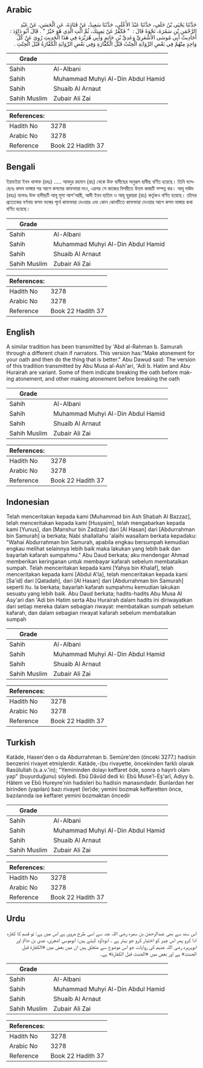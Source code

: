 ## Arabic


<div dir="rtl" lang="ar" style={{fontSize:'larger',backgroundColor:'#f8f9fa',padding:20}}>
حَدَّثَنَا يَحْيَى بْنُ خَلَفٍ، حَدَّثَنَا عَبْدُ الأَعْلَى، حَدَّثَنَا سَعِيدٌ، عَنْ قَتَادَةَ، عَنِ الْحَسَنِ، عَنْ عَبْدِ الرَّحْمَنِ بْنِ سَمُرَةَ، نَحْوَهُ قَالَ ‏:‏ ‏ "‏ فَكَفِّرْ عَنْ يَمِينِكَ، ثُمَّ ائْتِ الَّذِي هُوَ خَيْرٌ ‏"‏ ‏.‏ قَالَ أَبُو دَاوُدَ ‏:‏ أَحَادِيثُ أَبِي مُوسَى الأَشْعَرِيِّ وَعَدِيِّ بْنِ حَاتِمٍ وَأَبِي هُرَيْرَةَ فِي هَذَا الْحَدِيثِ رُوِيَ عَنْ كُلِّ وَاحِدٍ مِنْهُمْ فِي بَعْضِ الرِّوَايَةِ الْحِنْثُ قَبْلَ الْكَفَّارَةِ وَفِي بَعْضِ الرِّوَايَةِ الْكَفَّارَةُ قَبْلَ الْحِنْثِ ‏.‏
</div>
<div style={{backgroundColor:'#f8f9fa',padding:20, marginBottom: 10}}><table> <thead> <tr> <th>Grade</th> <th></th> </tr> </thead> <tbody> <tr><td>Sahih</td><td>Al-Albani</td></tr><tr><td>Sahih</td><td>Muhammad Muhyi Al-Din Abdul Hamid</td></tr><tr><td>Sahih</td><td>Shuaib Al Arnaut</td></tr><tr><td>Sahih Muslim</td><td>Zubair Ali Zai</td></tr></tbody></table><table> <thead> <tr> <th>References:</th> <th></th> </tr> </thead> <tbody><tr><td>Hadith No</td><td>3278</td></tr><tr><td>Arabic No</td><td>3278</td></tr><tr><td>Reference</td><td>Book 22 Hadith 37</td></tr></tbody></table></div>

## Bengali


<div dir="ltr" lang="bn" style={{fontSize:'larger',backgroundColor:'#f8f9fa',padding:20}}>
ইয়াহইয়া ইবন খালাফ (রহঃ) ..... আবদুর রহমান (রাঃ) থেকে উক্ত হাদীছের অনুরূপ হাদীছ বর্ণিত হয়েছে। তিনি বলেছেনঃ কসম ভাঙ্গার পর আগে কসমের কাফফারা দাও, এরপর সে কাজের বিপরীতে উত্তম কাজটি সম্পন্ন কর। আবূ দাঊদ (রহঃ) বলেনঃ উক্ত হাদীছটি আবূ মূসা আশ'আরী, আদী ইবন হাতিম ও আবূ হুরায়রা (রাঃ) কর্তৃকও বর্ণিত হয়েছে। তাঁদের প্রত্যেকের বর্ণনায় কসম ভঙ্গের পূর্বে কাফফারা দেওয়ার এবং কোন কোনটিতে কাফফারা দেওয়ার আগে কসম ভাঙ্গার কথা বর্ণিত হয়েছে।
</div>
<div style={{backgroundColor:'#f8f9fa',padding:20, marginBottom: 10}}><table> <thead> <tr> <th>Grade</th> <th></th> </tr> </thead> <tbody> <tr><td>Sahih</td><td>Al-Albani</td></tr><tr><td>Sahih</td><td>Muhammad Muhyi Al-Din Abdul Hamid</td></tr><tr><td>Sahih</td><td>Shuaib Al Arnaut</td></tr><tr><td>Sahih Muslim</td><td>Zubair Ali Zai</td></tr></tbody></table><table> <thead> <tr> <th>References:</th> <th></th> </tr> </thead> <tbody><tr><td>Hadith No</td><td>3278</td></tr><tr><td>Arabic No</td><td>3278</td></tr><tr><td>Reference</td><td>Book 22 Hadith 37</td></tr></tbody></table></div>

## English


<div dir="ltr" lang="en" style={{fontSize:'larger',backgroundColor:'#f8f9fa',padding:20}}>
A similar tradition has been transmitted by 'Abd al-Rahman b. Samurah through a different chain if narrators. This version has:"Make atonement for your oath and then do the thing that is better." Abu Dawud said: The version of this tradition transmitted by Abu Musa al-Ash'ari, 'Adi b. Hatim and Abu Hurairah are variant. Some of them indicate breaking the oath before making atonement, and other making atonement before breaking the oath
</div>
<div style={{backgroundColor:'#f8f9fa',padding:20, marginBottom: 10}}><table> <thead> <tr> <th>Grade</th> <th></th> </tr> </thead> <tbody> <tr><td>Sahih</td><td>Al-Albani</td></tr><tr><td>Sahih</td><td>Muhammad Muhyi Al-Din Abdul Hamid</td></tr><tr><td>Sahih</td><td>Shuaib Al Arnaut</td></tr><tr><td>Sahih Muslim</td><td>Zubair Ali Zai</td></tr></tbody></table><table> <thead> <tr> <th>References:</th> <th></th> </tr> </thead> <tbody><tr><td>Hadith No</td><td>3278</td></tr><tr><td>Arabic No</td><td>3278</td></tr><tr><td>Reference</td><td>Book 22 Hadith 37</td></tr></tbody></table></div>

## Indonesian


<div dir="ltr" lang="id" style={{fontSize:'larger',backgroundColor:'#f8f9fa',padding:20}}>
Telah menceritakan kepada kami [Muhammad bin Ash Shabah Al Bazzaz], telah menceritakan kepada kami [Husyaim], telah mengabarkan kepada kami [Yunus], dan [Manshur bin Zadzan] dari [Al Hasan] dari [Abdurrahman bin Samurah] ia berkata; Nabi shallallahu 'alaihi wasallam berkata kepadaku: "Wahai Abdurrahman bin Samurah, apabila engkau bersumpah kemudian engkau melihat selainnya lebih baik maka lakukan yang lebih baik dan bayarlah kafarah sumpahmu." Abu Daud berkata; aku mendengar Ahmad memberikan keringanan untuk membayar kafarah sebelum membatalkan sumpah. Telah menceritakan kepada kami [Yahya bin Khalaf], telah menceritakan kepada kami [Abdul A'la], telah menceritakan kepada kami [Sa'id] dari [Qatadah], dari [Al Hasan] dari [Abdurrahman bin Samurah] seperti itu. Ia berkata; bayarlah kafarah sumpahmu kemudian lakukan sesuatu yang lebih baik. Abu Daud berkata; hadits-hadits Abu Musa Al Asy'ari dan 'Adi bin Hatim serta Abu Hurairah dalam hadits ini diriwayatkan dari setiap mereka dalam sebagian riwayat: membatalkan sumpah sebelum kafarah, dan dalam sebagian riwayat kafarah sebelum membatalkan sumpah
</div>
<div style={{backgroundColor:'#f8f9fa',padding:20, marginBottom: 10}}><table> <thead> <tr> <th>Grade</th> <th></th> </tr> </thead> <tbody> <tr><td>Sahih</td><td>Al-Albani</td></tr><tr><td>Sahih</td><td>Muhammad Muhyi Al-Din Abdul Hamid</td></tr><tr><td>Sahih</td><td>Shuaib Al Arnaut</td></tr><tr><td>Sahih Muslim</td><td>Zubair Ali Zai</td></tr></tbody></table><table> <thead> <tr> <th>References:</th> <th></th> </tr> </thead> <tbody><tr><td>Hadith No</td><td>3278</td></tr><tr><td>Arabic No</td><td>3278</td></tr><tr><td>Reference</td><td>Book 22 Hadith 37</td></tr></tbody></table></div>

## Turkish


<div dir="ltr" lang="tr" style={{fontSize:'larger',backgroundColor:'#f8f9fa',padding:20}}>
Katâde, Hasen'den o da Abdurrahman b. Semüre'den (önceki 3277.) hadisin benzerini rivayet etmişlerdir. Katâde,-(bu rivayette, öncekinden farklı olarak Rasûlullah (s.a.v.'in); "Yemininden dolayı keffaret öde, sonra o hayırlı olanı yap" (buyurduğunu) söyledi. Ebü Dâvûd dedi ki: Ebû Muse'l-Eş'arî, Adiyy b. Hâtem ve Ebû Hureyre'nin hadisle­ri bu hadisin manasındadır. Bunlardan her birinden (yapılan) bazı rivayet (ler)de; yemini bozmak keffaretten önce, bazılarında ise keffaret yemini bozmaktan öncedir
</div>
<div style={{backgroundColor:'#f8f9fa',padding:20, marginBottom: 10}}><table> <thead> <tr> <th>Grade</th> <th></th> </tr> </thead> <tbody> <tr><td>Sahih</td><td>Al-Albani</td></tr><tr><td>Sahih</td><td>Muhammad Muhyi Al-Din Abdul Hamid</td></tr><tr><td>Sahih</td><td>Shuaib Al Arnaut</td></tr><tr><td>Sahih Muslim</td><td>Zubair Ali Zai</td></tr></tbody></table><table> <thead> <tr> <th>References:</th> <th></th> </tr> </thead> <tbody><tr><td>Hadith No</td><td>3278</td></tr><tr><td>Arabic No</td><td>3278</td></tr><tr><td>Reference</td><td>Book 22 Hadith 37</td></tr></tbody></table></div>

## Urdu


<div dir="rtl" lang="ur" style={{fontSize:'larger',backgroundColor:'#f8f9fa',padding:20}}>
اس سند سے بھی عبدالرحمٰن بن سمرہ رضی اللہ عنہ سے اسی طرح مروی ہے اس میں ہے: تو قسم کا کفارہ ادا کرو پھر اس چیز کو اختیار کرو جو بہتر ہے ۔ ابوداؤد کہتے ہیں: ابوموسی اشعری، عدی بن حاتم اور ابوہریرہ رضی اللہ عنہم کی روایات جو اس موضوع سے متعلق ہیں ان میں بعض میں «الكفارة قبل الحنث» ہے اور بعض میں «الحنث قبل الكفارة» ہے۔
</div>
<div style={{backgroundColor:'#f8f9fa',padding:20, marginBottom: 10}}><table> <thead> <tr> <th>Grade</th> <th></th> </tr> </thead> <tbody> <tr><td>Sahih</td><td>Al-Albani</td></tr><tr><td>Sahih</td><td>Muhammad Muhyi Al-Din Abdul Hamid</td></tr><tr><td>Sahih</td><td>Shuaib Al Arnaut</td></tr><tr><td>Sahih Muslim</td><td>Zubair Ali Zai</td></tr></tbody></table><table> <thead> <tr> <th>References:</th> <th></th> </tr> </thead> <tbody><tr><td>Hadith No</td><td>3278</td></tr><tr><td>Arabic No</td><td>3278</td></tr><tr><td>Reference</td><td>Book 22 Hadith 37</td></tr></tbody></table></div>